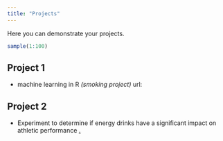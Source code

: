 ```yaml
---
title: "Projects"
---
```


Here you can demonstrate your projects. 

```r
sample(1:100)
```

## Project 1
- machine learning in R *(smoking project)* url:

## Project 2
- Experiment to determine if energy drinks have a significant impact on athletic performance  [.](https://docs.google.com/presentation/d/1ozBFodJBxps4U9hkx_eGGpnwcKITCoNoyIWxfaBNY-Q/edit#slide=id.g2a161431db0_0_54)